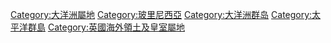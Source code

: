 {{catmore|皮特凯恩群岛}}
{{Commonscat|Islands of the Pitcairn Islands}}

[[Category:大洋洲屬地|Category:大洋洲屬地]]
[[Category:玻里尼西亞|Category:玻里尼西亞]]
[[Category:大洋洲群岛|Category:大洋洲群岛]]
[[Category:太平洋群島|Category:太平洋群島]]
[[Category:英國海外領土及皇室屬地|Category:英國海外領土及皇室屬地]]